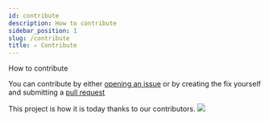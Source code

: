 ```yaml
---
id: contribute
description: How to contribute
sidebar_position: 1
slug: /contribute
title: ✍️ Contribute
---
```



How to contribute

You can contribute by either [opening an issue](https://github.com/PatelN123/Digital-Support-Notes/issues/new) or by creating the fix yourself and submitting a [pull request](https://github.com/PatelN123/Digital-Support-Notes/compare)


This project is how it is today thanks to our contributors. <a href="https://github.com/PatelN123/Digital-Support-Notes/graphs/contributors"><img src="https://opencollective.com/digital-support-notes/contributors.svg?width=890&button=false" /></a>
